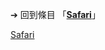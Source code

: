 {{LPR
|article = Safari
|latest_release_version = 
|latest_release_date = 
}}<noinclude>

➔ 回到條目 「'''[[Safari]]'''」
[[Category:最新預覽版模板|Safari]]
</noinclude>